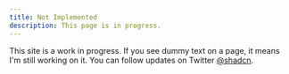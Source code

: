 ```yaml
---
title: Not Implemented
description: This page is in progress.
---
```



<Callout icon="💡" type="info">

This site is a work in progress. If you see dummy text on a page, it means I'm still working on it. You can follow updates on Twitter [@shadcn](https://twitter.com/shadcn).

</Callout>
